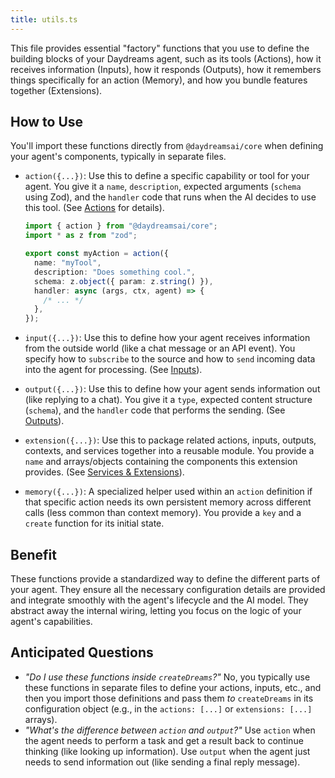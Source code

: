```yaml
---
title: utils.ts
---
```


This file provides essential "factory" functions that you use to define the
building blocks of your Daydreams agent, such as its tools (Actions), how it
receives information (Inputs), how it responds (Outputs), how it remembers
things specifically for an action (Memory), and how you bundle features together
(Extensions).

## How to Use

You'll import these functions directly from `@daydreamsai/core` when defining
your agent's components, typically in separate files.

- `action({...})`: Use this to define a specific capability or tool for your
  agent. You give it a `name`, `description`, expected arguments (`schema` using
  Zod), and the `handler` code that runs when the AI decides to use this tool.
  (See [Actions](/docs/concepts/actions) for details).

  ```typescript
  import { action } from "@daydreamsai/core";
  import * as z from "zod";

  export const myAction = action({
    name: "myTool",
    description: "Does something cool.",
    schema: z.object({ param: z.string() }),
    handler: async (args, ctx, agent) => {
      /* ... */
    },
  });
  ```

- `input({...})`: Use this to define how your agent receives information from
  the outside world (like a chat message or an API event). You specify how to
  `subscribe` to the source and how to `send` incoming data into the agent for
  processing. (See [Inputs](/docs/concepts/inputs)).
- `output({...})`: Use this to define how your agent sends information out (like
  replying to a chat). You give it a `type`, expected content structure
  (`schema`), and the `handler` code that performs the sending. (See
  [Outputs](/docs/concepts/outputs)).
- `extension({...})`: Use this to package related actions, inputs, outputs,
  contexts, and services together into a reusable module. You provide a `name`
  and arrays/objects containing the components this extension provides. (See
  [Services & Extensions](/docs/advanced)).
- `memory({...})`: A specialized helper used within an `action` definition if
  that specific action needs its own persistent memory across different calls
  (less common than context memory). You provide a `key` and a `create` function
  for its initial state.

## Benefit

These functions provide a standardized way to define the different parts of your
agent. They ensure all the necessary configuration details are provided and
integrate smoothly with the agent's lifecycle and the AI model. They abstract
away the internal wiring, letting you focus on the logic of your agent's
capabilities.

## Anticipated Questions

- _"Do I use these functions inside `createDreams`?"_ No, you typically use
  these functions in separate files to define your actions, inputs, etc., and
  then you import those definitions and pass them _to_ `createDreams` in its
  configuration object (e.g., in the `actions: [...]` or `extensions: [...]`
  arrays).
- _"What's the difference between `action` and `output`?"_ Use `action` when the
  agent needs to perform a task and get a result back to continue thinking (like
  looking up information). Use `output` when the agent just needs to send
  information out (like sending a final reply message).
